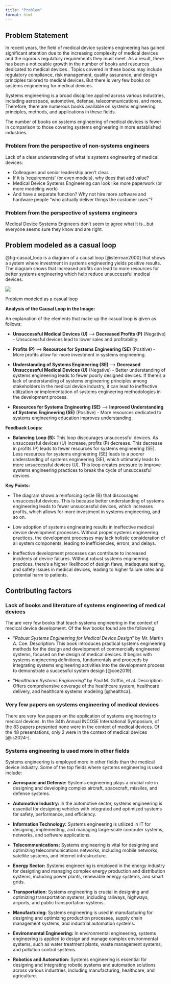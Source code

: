 ```yaml
---
title: "Problem"
format: html
---
```


## Problem Statement

```{=html}
<!--
Describe the problem that is being addressed here
-->
```
In recent years, the field of medical device systems engineering has gained significant attention due to the increasing complexity of medical devices and the rigorous regulatory requirements they must meet. As a result, there has been a noticeable growth in the number of books and resources dedicated to medical devices <!--this specialized area of systems engineering-->. Topics covered in these books may include regulatory compliance, risk management, quality assurance, and design principles tailored to medical devices. But there is very few books on systems engineering for medical devices.

<!--On the other hand,-->

Systems engineering is a broad discipline applied across various industries, including aerospace, automotive, defense, telecommunications, and more. Therefore, there are numerous books available on systems engineering principles, methods, and applications in these fields.

The number of books on systems engineering of medical devices is fewer in comparison to those covering systems engineering in more established industries.

### Problem from the perspective of non-systems engineers

Lack of a clear understanding of what is systems engineering of medical devices:

-   Colleagues and senior leadership aren’t clear…<!--this statement is being supported by the survey results on which dicisplines understand the systems engineering deliverables-->
-   If it is ‘requirements’ (or even models), why does that add value?
-   Medical Device Systems Engineering can look like more paperwork (or more modeling work)
-   And have a separate function? Why not hire more software and hardware people “who actually deliver things the customer uses”?

### Problem from the perspective of systems engineers

Medical Device Systems Engineers don't seem to agree what it is…but everyone seems sure they know and are right.

```{=html}
<!-- Source: Chris Unger
Chief Systems Engineer, GE Healthcare, ESEP
Colead, INCOSE Healthcare WG Why is Systems Engineering Challenging
in Medical Technology?-->
```
```{=html}
<!--
Describe how many books on systems engineering are on medical systems versus other fields. Perform a similar comparison with papers. This would be an interesting comparison to show as a visualization.
-->
```
## Problem modeled as a casual loop

```{=html}
<!--
Add caption and references to the casual loop image.
-->
```
@fig-casual_loop is a diagram of a causal loop [@sterman2000] that shows a system where investment in systems engineering yields positive results. The diagram shows that increased profits can lead to more resources for better systems engineering which help reduce unsuccessful medical devices.

::: {#fig-casual_loop}
![](images/paste-15.png)

Problem modeled as a casual loop
:::

**Analysis of the Causal Loop in the Image:**

An explanation of the elements that make up the casual loop is given as follows:

-   **Unsuccessful Medical Devices (U)** --\> **Decreased Profits (P)** (Negative) - Unsuccessful devices lead to lower sales and profitability.

-   **Profits (P)** --\> **Resources for Systems Engineering (SE)** (Positive) - More profits allow for more investment in systems engineering.

-   **Understanding of Systems Engineering (SE)** --\> **Decreased Unsuccessful Medical Devices (U)** (Negative) - Better understanding of systems engineering leads to fewer poorly designed devices. If there's a lack of understanding of systems engineering principles among stakeholders in the medical device industry, it can lead to ineffective utilization or implementation of systems engineering methodologies in the development process.

-   **Resources for Systems Engineering (SE)** --\> **Improved Understanding of Systems Engineering (SE)** (Positive) - More resources dedicated to systems engineering education improves understanding.

**Feedback Loops:**

-   **Balancing Loop (B):** This loop discourages unsuccessful devices. As unsuccessful devices (U) increase, profits (P) decrease. This decrease in profits (P) leads to fewer resources for systems engineering (SE). Less resources for systems engineering (SE) leads to a poorer understanding of systems engineering (SE), which ultimately leads to more unsuccessful devices (U). This loop creates pressure to improve systems engineering practices to break the cycle of unsuccessful devices.

**Key Points:**

-   The diagram shows a reinforcing cycle (B) that discourages unsuccessful devices. This is because better understanding of systems engineering leads to fewer unsuccessful devices, which increases profits, which allows for more investment in systems engineering, and so on.

-   Low adoption of systems engineering results in ineffective medical device development processes. Without proper systems engineering practices, the development processes may lack holistic consideration of all system components, leading to inefficiencies, errors, and delays.

-   Ineffective development processes can contribute to increased incidents of device failures. Without robust systems engineering practices, there's a higher likelihood of design flaws, inadequate testing, and safety issues in medical devices, leading to higher failure rates and potential harm to patients.

```{=html}
<!--
 Show a casual loop that a lack of understanding of systems engineering for medical devices contributes to keep systems engineering low in use in the medical device industry.
 -->
```
```{=html}
<!--
Show the problem as a stock and flow diagram
 
 stock: systems engineers with medical device systems engineering knowledge
 stock: systems engineers with no medical device systems engineering knowledge
 stock: successfull medical devices
 flow: rate of learning medical device systems engineering
 flow: retirement rate
 flow: expierence rate
 stock: medical device systems engineering knowledge
 flow: knowledge obsolence rate
 flow: updated knowledge rate
-->
```
```{=html}
<!--
Add image title "Problem statement modeled as a casual loop".
-->
```
```{=html}
<!--
Cite in this section the book about Business Dynamics.
-->
```
```{=html}
<!--
Backup content enclosed in this comment block

- **Low Adoption of Systems Engineering:** Due to the lack of understanding, there is low adoption of systems engineering practices in the medical device industry. This leads to insufficient incorporation of systems thinking, integration, and optimization in the development process of medical devices.

- **Ineffective Medical Device Development Processes:** 

- **Increased Incidents of Device Failures:** 

- **Loop Reinforcement:** The increased incidents of device failures further reinforce the perception of the importance of systems engineering. However, without addressing the root cause of the lack of understanding of systems engineering, this loop perpetuates, keeping systems engineering low in use in the medical device industry.

This causal loop illustrates how a lack of understanding of systems engineering for medical devices can create a reinforcing feedback loop that perpetuates low adoption of systems engineering practices, leading to ineffective development processes and increased incidents of device failures. Addressing this lack of understanding is crucial for improving the utilization of systems engineering in the medical device industry and enhancing the safety and reliability of medical devices.
-->
```
## Contributing factors

### Lack of books and literature of systems engineering of medical devices

The are very few books that teach systems engineering in the context of medical device development. Of the few books found are the following:

-   "*Robust Systems Engineering for Medical Device Design*" by Mr. Martin A. Coe. Description: This book introduces practical systems engineering methods for the design and development of commercially engineered systems, focused on the design of medical devices. It begins with systems engineering definitions, fundamentals and proceeds by integrating systems engineering activities into the development process to demonstrate a successful system design [@coe2019].

-   "*Healthcare Systems Engineering*" by Paul M. Griffin, et al. Description: Offers comprehensive coverage of the healthcare system, healthcare delivery, and healthcare systems modeling [@healthca].

```{=html}
<!--

Show that there is only one out of [total] abstracts submitted to INCOSE International Workshop that talk about medical devices.

Show the quantity of papers that talk about medical device systems engineering.

Show the quantity of books of aerospace versus medical device systems engineering.

from aerospace
https://www.google.com/search?sca_esv=94e5231ad7b8805c&rlz=1C1ONGR_enUS1070US1070&sxsrf=ACQVn0_Y01M5jvVeIz5BTLD3vTdFQpRlTg:1710735793799&q=books+on+aerospace+systems+engineering&tbm=bks&source=lnms&sa=X&ved=2ahUKEwjty6y6-_yEAxVzG9AFHcW1AQcQ0pQJegQIWxAB&biw=1535&bih=743&dpr=1.25

from automotive

https://www.google.com/search?q=books+on+automobile+systems+engineering&sca_esv=94e5231ad7b8805c&rlz=1C1ONGR_enUS1070US1070&biw=1535&bih=743&tbm=bks&sxsrf=ACQVn09eXVa8QjEFzcWyBGv_H62nJ2EQ-A%3A1710735799224&ei=t8H3ZeunDfGvur8PmcK--A8&ved=0ahUKEwir3_e8-_yEAxXxl-4BHRmhD_8Q4dUDCAk&uact=5&oq=books+on+automobile+systems+engineering&gs_lp=Eg1nd3Mtd2l6LWJvb2tzIidib29rcyBvbiBhdXRvbW9iaWxlIHN5c3RlbXMgZW5naW5lZXJpbmdIgyRQzwRYryJwAXgAkAEAmAHYAaABpRiqAQYwLjExLjW4AQPIAQD4AQGYAgKgAqQDwgIIEAAYgAQYogSYAwCIBgGSBwMyLTKgB-IX&sclient=gws-wiz-books

 -->
```
### Very few papers on systems engineering of medical devices

There are very few papers on the application of systems engineering to medical devices. In the 34th Annual INCOSE International Symposium, of the 83 papers presented none were in the context of medical devices. Of the 48 presentations, only 2 were in the context of medical devices [@is2024-].

```{=html}
<!--
Presentation#33
Bridging Systems Engineering Models and Multi-Fidelity
Analytical Models - MBSE Application to a Medication
Auto-Injector Design

Presentation#40
Modeling Data Management for a Next Generation Photon
Counting CT Scanner
-->
```
### Systems engineering is used more in other fields

Systems engineering is employed more in other fields than the medical device industry. Some of the top fields where systems engineering is used include:

-   **Aerospace and Defense:** Systems engineering plays a crucial role in designing and developing complex aircraft, spacecraft, missiles, and defense systems.

-   **Automotive Industry:** In the automotive sector, systems engineering is essential for designing vehicles with integrated and optimized systems for safety, performance, and efficiency.

-   **Information Technology:** Systems engineering is utilized in IT for designing, implementing, and managing large-scale computer systems, networks, and software applications.

-   **Telecommunications:** Systems engineering is vital for designing and optimizing telecommunications networks, including mobile networks, satellite systems, and internet infrastructure.

-   **Energy Sector:** Systems engineering is employed in the energy industry for designing and managing complex energy production and distribution systems, including power plants, renewable energy systems, and smart grids.

-   **Transportation:** Systems engineering is crucial in designing and optimizing transportation systems, including railways, highways, airports, and public transportation systems.

-   **Manufacturing:** Systems engineering is used in manufacturing for designing and optimizing production processes, supply chain management systems, and industrial automation systems.

-   **Environmental Engineering:** In environmental engineering, systems engineering is applied to design and manage complex environmental systems, such as water treatment plants, waste management systems, and pollution control systems.

-   **Robotics and Automation:** Systems engineering is essential for designing and integrating robotic systems and automation solutions across various industries, including manufacturing, healthcare, and agriculture.